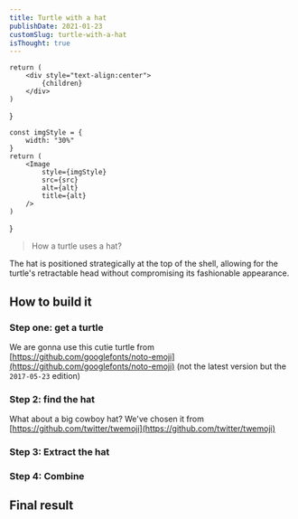```yaml
---
title: Turtle with a hat
publishDate: 2021-01-23
customSlug: turtle-with-a-hat
isThought: true
---
```



    return (
        <div style="text-align:center">
            {children}
        </div>
    )
}

    const imgStyle = {
        width: "30%"
    }
    return (
        <Image
            style={imgStyle}
            src={src}
            alt={alt}
            title={alt}
        />
    )
}

> How a turtle uses a hat?

The hat is positioned strategically at the top of the shell, allowing for the turtle's retractable head without compromising its fashionable appearance.

## How to build it

### Step one: get a turtle

We are gonna use this cutie turtle from [https://github.com/googlefonts/noto-emoji](https://github.com/googlefonts/noto-emoji) (not the latest version but the `2017-05-23` edition)



<Centered>
    <CustomImg src={Turtle} alt="turtle emoji"/>
</Centered>


### Step 2: find the hat

What about a big cowboy hat? We've chosen it from [https://github.com/twitter/twemoji](https://github.com/twitter/twemoji)


<Centered>
    <CustomImg src={CowBoyHatEmoji} alt="cowboy hat emoji" />
</Centered>

### Step 3: Extract the hat


<Centered>
    <CustomImg src={CowBoyHat} alt="cowboy hat only emoji" />
</Centered>

### Step 4: Combine


<Centered>
    <CustomImg src={TurtleWithHat} alt="turtle with hat" />
</Centered>

## Final result


<Centered>
    <CustomImg src={Imgn4n5} alt="turtle with hat - png file" />
</Centered>
